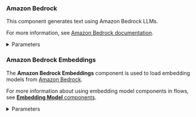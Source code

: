 ### Amazon Bedrock

This component generates text using Amazon Bedrock LLMs.

For more information, see [Amazon Bedrock documentation](https://docs.aws.amazon.com/bedrock).

<details>
<summary>Parameters</summary>

**Inputs**

| Name | Type | Description |
|------|------|-------------|
| model_id | String | The ID of the Amazon Bedrock model to use. Options include various models. |
| aws_access_key | SecretString | AWS Access Key for authentication. |
| aws_secret_key | SecretString | AWS Secret Key for authentication. |
| aws_session_token | SecretString | The session key for your AWS account.
| credentials_profile_name | String | Name of the AWS credentials profile to use. |
| region_name | String | AWS region name. Default: `us-east-1`. |
| model_kwargs | Dictionary | Additional keyword arguments for the model. |
| endpoint_url | String | Custom endpoint URL for the Bedrock service. |

**Outputs**

| Name | Type | Description |
|------|------|-------------|
| model | LanguageModel | An instance of ChatBedrock configured with the specified parameters. |

</details>

### Amazon Bedrock Embeddings

The **Amazon Bedrock Embeddings** component is used to load embedding models from [Amazon Bedrock](https://aws.amazon.com/bedrock/).

For more information about using embedding model components in flows, see [**Embedding Model** components](/components-embedding-models).

<details>
<summary>Parameters</summary>

**Inputs**

| Name | Type | Description |
|------|------|-------------|
| credentials_profile_name | String | The name of the AWS credentials profile in `~/.aws/credentials` or `~/.aws/config`, which has access keys or role information. |
| model_id | String | The ID of the model to call, such as `amazon.titan-embed-text-v1`. This is equivalent to the `modelId` property in the `list-foundation-models` API. |
| endpoint_url | String | The URL to set a specific service endpoint other than the default AWS endpoint. |
| region_name | String | The AWS region to use, such as `us-west-2`. Falls back to the `AWS_DEFAULT_REGION` environment variable or region specified in `~/.aws/config` if not provided. |

**Outputs**

| Name | Type | Description |
|------|------|-------------|
| embeddings | Embeddings | An instance for generating embeddings using Amazon Bedrock. |

</details>